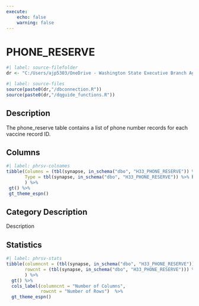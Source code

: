 ```yaml
---
execute:
    echo: false
    warning: false
---
```


# PHONE_RESERVE {.unnumbered}

```r
#| label: source-filefolder
dr <- "C:/Users/ajp5303/OneDrive - Washington State Executive Branch Agencies/source_scripts"
```

```r
#| label: source-files
source(paste0(dr,"/dbconnection.R"))
source(paste0(dr,"/dqguide_functions.R"))
```

## Description

The phone_reserve table contains a list of phone number records for each vaccine record ID.

## Columns

```r
#| label: phrsv-colnames
tibble(Columns = (tbl(synapse, in_schema("dbo", "H33_PHONE_RESERVE")) %>% colnames()),
       Type = tbl(synapse, in_schema("dbo", "H33_PHONE_RESERVE")) %>% head(1) %>% as_tibble() %>% sapply(class)
       ) %>%
 gt() %>%
 gt_theme_espn()
```

## Category Description

Description

## Statistics

```r
#| label: phrsv-stats
tibble(columncnt = (tbl(synapse, in_schema("dbo", "H33_PHONE_RESERVE")) %>% ncol()),
       rowcnt = (tbl(synapse, in_schema("dbo", "H33_PHONE_RESERVE"))) %>% nrow2()
       ) %>%
  gt() %>%
  cols_label(columncnt = "Number of Columns",
             rowcnt = "Number of Rows")  %>%
  gt_theme_espn()
```
